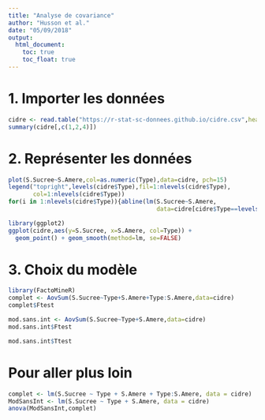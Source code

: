 ---
title: "Analyse de covariance"
author: "Husson et al."
date: "05/09/2018"
output:
  html_document:
    toc: true
    toc_float: true 
---

# 1. Importer les données

```{r}
cidre <- read.table("https://r-stat-sc-donnees.github.io/cidre.csv",header=TRUE,sep=";")
summary(cidre[,c(1,2,4)])
```

# 2. Représenter les données

```{r,fig.width=6,fig.height=5}
plot(S.Sucree~S.Amere,col=as.numeric(Type),data=cidre, pch=15)
legend("topright",levels(cidre$Type),fil=1:nlevels(cidre$Type),
       col=1:nlevels(cidre$Type))
for(i in 1:nlevels(cidre$Type)){abline(lm(S.Sucree~S.Amere,
                                          data=cidre[cidre$Type==levels(cidre$Type)[i],]), col=i)}
```

```{r,message=FALSE,warning=FALSE}
library(ggplot2)
ggplot(cidre,aes(y=S.Sucree, x=S.Amere, col=Type)) +
  geom_point() + geom_smooth(method=lm, se=FALSE)
```

# 3. Choix du modèle

```{r,message=FALSE,warning=FALSE}
library(FactoMineR)
complet <- AovSum(S.Sucree~Type+S.Amere+Type:S.Amere,data=cidre)
complet$Ftest
```
```{r}
mod.sans.int <- AovSum(S.Sucree~Type+S.Amere,data=cidre)
mod.sans.int$Ftest
```

```{r}
mod.sans.int$Ttest

```

# Pour aller plus loin

```{r}
complet <- lm(S.Sucree ~ Type + S.Amere + Type:S.Amere, data = cidre)
ModSansInt <- lm(S.Sucree ~ Type + S.Amere, data = cidre)
anova(ModSansInt,complet)
```


